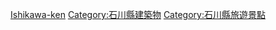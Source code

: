{{日本行政區劃分類導航|城堡}}
{{Commonscat|Castles in Ishikawa prefecture}}

[[Category:日本各都道府縣城堡|Ishikawa-ken]]
[[Category:石川縣建築物|Category:石川縣建築物]]
[[Category:石川縣旅遊景點|Category:石川縣旅遊景點]]